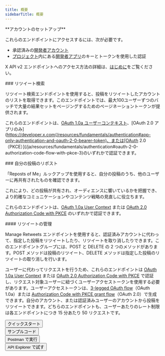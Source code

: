 ```yaml
---
title: 概要
sidebarTitle: 概要
---
```



<Note>
  **アカウントのセットアップ**

  これらのエンドポイントにアクセスするには、次が必要です。

  - 承認済みの[開発者アカウント](https://developer.x.com/en/portal/petition/essential/basic-info)
  - [プロジェクト](/ja/resources/fundamentals/projects)内にある[開発者アプリ](/ja/resources/fundamentals/developer-apps)のキーとトークンを使用した認証

  X API v2 エンドポイントへのアクセス方法の詳細は、[はじめに](/ja/x-api/getting-started/getting-access)をご覧ください。
</Note>

<div id="retweets-lookup">
  ### リツイート検索
</div>

リツイート検索エンドポイントを使用すると、投稿をリツイートしたアカウントのリストを取得できます。このエンドポイントでは、最大100ユーザーずつのバッチで大量の結果セットをページングするためのページネーショントークンが提供されます。

これらのエンドポイントは、[OAuth 1.0a ユーザーコンテキスト](/ja/resources/fundamentals/authentication)、\[OAuth 2.0 アプリのみ]\(https://developer.x.com(/resources/fundamentals/authentication#app-only-authentication-and-oauth-2-0-bearer-token)、または[OAuth 2.0（PKCE）](/ja/resources/fundamentals/authentication#oauth-2-0-authorization-code-flow-with-pkce-3)のいずれかで認証できます。 

<div id="retweets-of-me">
  ### 自分の投稿のリポスト
</div>

「Reposts of Me」ルックアップを使用すると、自分の投稿のうち、他のユーザーに再共有されたものを確認できます。

これにより、どの投稿が共有され、オーディエンスに響いているかを把握でき、より的確なコミュニケーションやコンテンツ戦略の見直しに役立ちます。

これらのエンドポイントは、[OAuth 1.0a User Context](/ja/resources/fundamentals/authentication) または [OAuth 2.0 Authorization Code with PKCE](/ja/resources/fundamentals/authentication#oauth-2-0-authorization-code-flow-with-pkce-2) のいずれかで認証できます。

<div id="manage-retweets">
  #### リツイートの管理
</div>

Manage Retweets エンドポイントを使用すると、認証済みアカウントに代わって、指定した投稿をリツイートしたり、リツイートを取り消したりできます。このエンドポイントグループには、POST と DELETE の 2 つのメソッドがあります。POST メソッドは投稿のリツイート、DELETE メソッドは指定した投稿のリツイートの取り消しを行います。

ユーザーに代わってリクエストを行うため、これらのエンドポイントは [OAuth 1.0a User Context](/ja/resources/fundamentals/authentication) または [OAuth 2.0 Authorization Code with PKCE](ja/resources/fundamentals/authentication#oauth-2-0-authorization-code-flow-with-pkce-2) で認証し、リクエスト対象ユーザーに紐づくユーザーアクセストークンを使用する必要があります。ユーザーアクセストークンは、[3-legged OAuth flow](/ja/resources/fundamentals/authentication#obtaining-access-tokens-using-3-legged-oauth-flow)（OAuth 1.0a）または [Authorization Code with PKCE grant flow](/ja/resources/fundamentals/authentication#how-to-connect-to-endpoints-using-oauth-2-0-authorization-code-flow-with-pkce)（OAuth 2.0）で生成できます。自分のアカウント、または認証済みユーザーのアカウントから投稿をリツイートできます。どちらのエンドポイントも、ユーザーあたりのレート制限は各エンドポイントにつき 15 分あたり 50 リクエストです。

<Button href="/ja/x-api/posts/manage-tweets/quickstart">
  クイックスタート
</Button>

<br />

<Button href="https://github.com/xdevplatform/Twitter-API-v2-sample-code">
  サンプルコード
</Button>

<br />

<Button href="https://app.getpostman.com/run-collection/9956214-784efcda-ed4c-4491-a4c0-a26470a67400">
  Postman で実行
</Button>

<br />

<Button href="https://developer.x.com/apitools/api?endpoint=%2F2%2Fusers%2F%7Bid%7D%2Fretweets&method=post">
  API Explorer で試す
</Button>